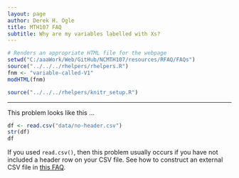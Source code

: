```yaml
---
layout: page
author: Derek H. Ogle
title: MTH107 FAQ
subtitle: Why are my variables labelled with Xs?
---
```


```r
# Renders an appropriate HTML file for the webpage
setwd("C:/aaaWork/Web/GitHub/NCMTH107/resources/RFAQ/FAQs")
source("../../../rhelpers/rhelpers.R")
fnm <- "variable-called-V1"
modHTML(fnm)
```

```r
source("../../../rhelpers/knitr_setup.R")
```

----

This problem looks like this ...
```r
df <- read.csv("data/no-header.csv")
str(df)
df
```

If you used `read.csv()`, then this problem usually occurs if you have not included a header row on your CSV file.  See how to construct an external CSV file in [this FAQ](enter-data.html).
